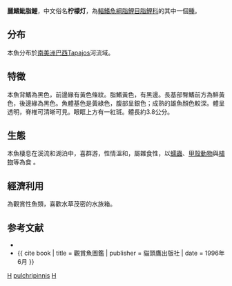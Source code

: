 {{Speciesbox 
| taxon = Hyphessobrycon pulchripinnis
| image = Hyphessobrycon pulchripinnis.jpg
| status = LC
| status_system = IUCN3.1
| status_ref = <ref name=iucn>{{cite iucn |author1=Reis, R|author2=Lima, F. | title=''Hyphessobrycon pulchripinnis''| volume= 2009| year = 2009 | page =  e.T167630A6359908|doi=10.2305/IUCN.UK.2009-2.RLTS.T167630A6359908.en}}</ref>
| authority =  [[Ahl|Ahl]], 1937
| synonyms = 
}}
'''麗鰭魮脂鯉'''，中文俗名'''柠檬灯'''，為[[輻鰭魚綱|輻鰭魚綱]][[脂鯉目|脂鯉目]][[脂鯉科|脂鯉科]]的其中一個[[種|種]]。

==分布==
本魚分布於[[南美洲|南美洲]][[巴西|巴西]]Tapajos河流域。

==特徵==
本魚背鰭為黑色，前邊緣有黃色條紋。脂鰭黃色，有黑邊。長基部臀鰭前方為鮮黃色，後邊緣為黑色。魚體基色是黃綠色，腹部呈銀色；成熟的雄魚顏色較深。體呈透明，脊椎可清晰可見。眼眶上方有一紅斑。體長約3.8公分。

==生態==
本魚棲息在溪流和湖泊中，喜群游，性情溫和，屬雜食性，以[[蠕蟲|蠕蟲]]、[[甲殼動物|甲殼動物]]與[[植物|植物]]等為食 。

==經濟利用==
為觀賞性魚類，喜歡水草茂密的水族箱。

==参考文献==
{{refbegin}}
*{{FishBase_species|genus=Hyphessobrycon|species=pulchripinnis|year=2011|month=12}}
*{{ cite book | title = 觀賞魚圖鑑 | publisher = 貓頭鷹出版社 | date = 1996年6月 }}
{{refend}}
{{Taxonbar|from=Q206507}}

[[Category:觀賞魚|H]]
[[Category:魮脂鯉屬|pulchripinnis]]
[[Category:1937年描述的鱼类|H]]